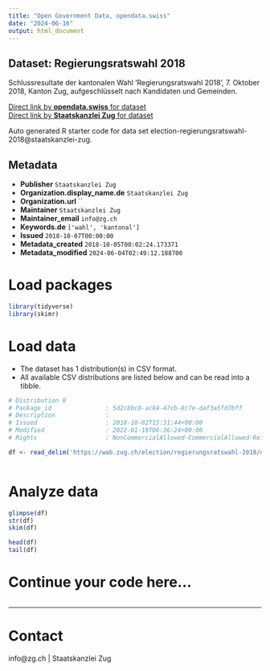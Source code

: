 ```yaml
---
title: "Open Government Data, opendata.swiss"
date: "2024-06-16"
output: html_document
---
```


## Dataset: Regierungsratswahl 2018

Schlussresultate der kantonalen Wahl 'Regierungsratswahl 2018', 7. Oktober 2018, Kanton Zug, aufgeschlüsselt nach Kandidaten und Gemeinden.

[Direct link by **opendata.swiss** for dataset](https://opendata.swiss/de/dataset/regierungsratswahl-2018)<br>
[Direct link by **Staatskanzlei Zug** for dataset](https://wab.zug.ch/election/regierungsratswahl-2018/data)

Auto generated R starter code for data set election-regierungsratswahl-2018@staatskanzlei-zug.

## Metadata

- **Publisher** `Staatskanzlei Zug`
- **Organization.display_name.de** `Staatskanzlei Zug`
- **Organization.url** ``
- **Maintainer** `Staatskanzlei Zug`
- **Maintainer_email** `info@zg.ch`
- **Keywords.de** `['wahl', 'kantonal']`
- **Issued** `2018-10-07T00:00:00`
- **Metadata_created** `2018-10-05T00:02:24.173371`
- **Metadata_modified** `2024-06-04T02:49:12.188700`


# Load packages

```r

library(tidyverse)
library(skimr)

```

# Load data

-   The dataset has 1 distribution(s) in CSV format.
-   All available CSV distributions are listed below and can be read into a tibble.

```r

# Distribution 0
# Package_id               : 5d2c8bc8-ac84-47cb-8c7e-daf3a5fd7bff
# Description              : 
# Issued                   : 2018-10-02T15:31:44+00:00
# Modified                 : 2022-01-19T06:36:24+00:00
# Rights                   : NonCommercialAllowed-CommercialAllowed-ReferenceRequired

df <- read_delim('https://wab.zug.ch/election/regierungsratswahl-2018/data-csv')



```

# Analyze data

```r

glimpse(df)
str(df)
skim(df)

head(df)
tail(df)

```

# Continue your code here...

```r

```

------------------------------------------------------------------------

# Contact

info@zg.ch | Staatskanzlei Zug
